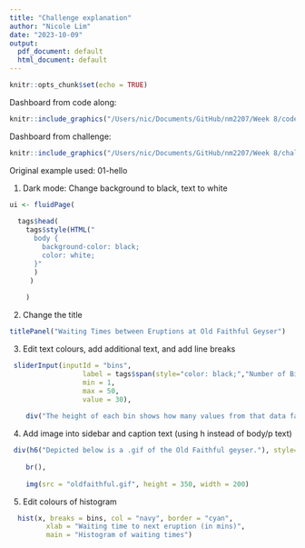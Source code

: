 ```yaml
---
title: "Challenge explanation"
author: "Nicole Lim"
date: "2023-10-09"
output:
  pdf_document: default
  html_document: default
---
```


```r
knitr::opts_chunk$set(echo = TRUE)
```
Dashboard from code along:
```r
knitr::include_graphics("/Users/nic/Documents/GitHub/nm2207/Week 8/codealong.png") 
```
\newpage
Dashboard from challenge:
```r
knitr::include_graphics("/Users/nic/Documents/GitHub/nm2207/Week 8/challenge.png") 
```

Original example used: 01-hello

1. Dark mode: Change background to black, text to white

```r
ui <- fluidPage(
  
  tags$head( 
    tags$style(HTML("
      body {
        background-color: black;
        color: white;
      }"
      )
     )
    
    )
```

2. Change the title

```r
titlePanel("Waiting Times between Eruptions at Old Faithful Geyser")
```

3. Edit text colours, add additional text, and add line breaks

```r
 sliderInput(inputId = "bins",
                  label = tags$span(style="color: black;","Number of Bins:"),
                  min = 1,
                  max = 50,
                  value = 30),
      
    div("The height of each bin shows how many values from that data fall into that range.", style="color:black")
```

4. Add image into sidebar and caption text (using h instead of body/p text)
```r
 div(h6("Depicted below is a .gif of the Old Faithful geyser."), style="color:black"),
    
    br(),
    
    img(src = "oldfaithful.gif", height = 350, width = 200)
```

5. Edit colours of histogram
```r
  hist(x, breaks = bins, col = "navy", border = "cyan",
         xlab = "Waiting time to next eruption (in mins)",
         main = "Histogram of waiting times")
```


